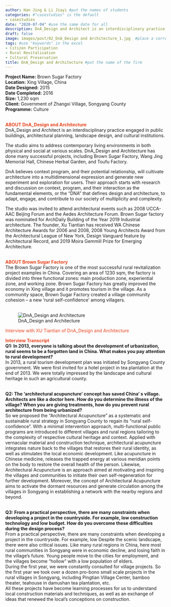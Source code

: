 ```yaml
---
author: Han Jing & Li Jiayi #put the names of students
categories: #"casestudies" is the default 
- casestudies
date: "2020-07-04" #use the same date for all
description: DnA_Design and Architect is an interdisciplinary practice addressing contemporary living environment, both physical and social, from scales small to large. #brief description about the firm
draft: false
image: images/post/02_DnA_Design and Architecture_1.jpg  #place a corresponding image in the "images" => "post"
tags: #use "keywords" in the excel
- Citizen Participation
- Rural Revitalisation
- Cultural Preservation
title: DnA_Design and Architecture #put the name of the firm
---
```


__Project Name:__ Brown Sugar Factory <br>
__Location:__ Xing Village, China <br>
__Date Designed:__ 2015<br>
__Date Completed:__ 2016<br>
__Size:__ 1,230 sqm<br>
__Client:__ Government of Zhangxi Village, Songyang County<br>
__Programme:__ Culture
<br><br>

<span style="color:#E7451F">__ABOUT DnA_Design and Architecture__</span><br>
DnA_Design and Architect is an interdisciplinary practice engaged in public buildings, architectural planning, landscape design, and cultural institutions. <br>

The studio aims to address contemporary living environments in both physical and social at various scales. DnA_Design and Architecture has done many successful projects, including Brown Sugar Factory, Wang Jing Memorial Hall, Chinese Herbal Garden, and Toufu Factory.<br>

DnA believes context program, and their potential relationship, will cultivate architecture into a multidimensional expression and generate new experiment and exploration for users. Their approach starts with research and discussion on context, program, and their interaction as the fundamental elements, or the “DNA” that defines design and architecture, to adapt, engage, and contribute to our society of multiplicity and complexity.<br>

The studio was invited to attend architectural events such as  2008 UCCA-AAC Beijing Forum and the Aedes Architecture Forum. Brown Sugar factory was nominated for ArchDaily Building of the Year 2019 Industrial architecture. The founder, Xu Tiantian has received WA Chinese Architecture Awards for 2006 and 2008, 2008 Young Architects Award from the Architectural League of New York, Design Vanguard feature by Architectural Record, and 2019 Moira Gemmill Prize for Emerging Architecture.<br><br>

<span style="color:#E7451F">__ABOUT Brown Sugar Factory__</span><br>
The Brown Sugar Factory is one of the most successful rural revitalization project examples in China.  Covering an area of 1230 sqm, the factory is divided into three functional zones: main production zone, experiential zone, and working zone. Brown Sugar Factory has greatly improved the economy in Xing village and it promotes tourism in the village. As a community space, Brown Sugar Factory created a village community cohesion – a new ‘rural self-confidence’ among villagers.<br><br>


<!-- Photo of the project -->

<!-- ![caption: name of the project](https://socialarchi.github.io/images/post/"name of the file") 
example below-->

![DnA_Design and Architecture](https://socialarchi.github.io/images/post/02_DnA_Design and Architecture_2.jpg) 

<span style="color:#E7451F">Interview with XU Tiantian of DnA_Design and Architecture</span><br>
<!--
<span style="color:#E7451F">__Insights and Takeaways__</span><br>
__1. IN 2013, YOU PROPOSED THE IDEA THAT ALL THE DESIGN BACKGROUND IS FOR FUTURE CONSIDERATION. DUE TO COVID-19, MANY INDUSTRIES HAVE BEEN INFLUENCED IN A NEGATIVE WAY. HOW DO YOU THINK THE COVID-19 PANDEMIC WILL CHANGE YOUR WORK IN THE FUTURE?__<br>
-<br><br>
__2. WHAT BOOKS WOULD YOU RECOMMEND TO ARCHITECTURE STUDENTS?__<br>
-<br><br>
__3. WHAT CAREER ADVICE WOULD YOU GIVE TO ARCHITECTURE STUDENTS?__<br>
-
-->

<span style="color:#E7451F">__Interview Transcript__</span><br>
__Q1: In 2013, everyone is talking about the development of urbanization, rural seems to be a forgotten land in China. What makes you pay attention to rural development?__<br>
In 2013, a rural tourism development plan was initiated by Songyang County government. We were first invited for a hotel project in tea plantation at the end of 2013. We were totally impressed by the landscape and cultural heritage in such an agricultural county. <br><br>	

__Q2: The ‘architectural acupuncture’ concept has saved China’ s village. Architects are like a doctor here. How do you determine the illness of the village? When you are giving treatments, how do you prevent rural architecture from being urbanized?__<br>
So we proposed the “Architectural Acupuncture” as a systematic and sustainable rural strategy in Songyang County to regain its “rural self-confidence”. With a minimal intervention approach, multi-functional public programs are introduced to different villages and rural regions tailoring to the complexity of respective cultural heritage and context. Applied with vernacular material and construction technique, architectural acupuncture integrates nature back to the villages that restores their rural identity, as well as stimulates the local economic development. Like acupuncture in Chinese medicine, releases the trapped energy at various meridian points on the body to restore the overall health of the person. Likewise, Architectural Acupuncture is an approach aimed at motivating and inspiring the villages and communities to initiate their own self-regeneration for further development. Moreover, the concept of Architectural Acupuncture aims to activate the dormant resources and generate circulation among the villages in Songyang in establishing a network with the nearby regions and beyond.<br><br>

__Q3: From a practical perspective, there are many constraints when developing a project in the countryside. For example, low construction technology and low budget. How do you overcome these difficulties during the design process?__<br>
From a practical perspective, there are many constraints when developing a project in the countryside. For example, low Despite the scenic landscape, there were also critical issues. Like many rural regions in China, here most rural communities in Songyang were in economic decline, and losing faith in the village’s future. Young people move to the cities for employment, and the villages become “hollow” with a low population of elders. <br>
During the first year, we were constantly consulted for village projects. So the first year we took over a dozen pro-bono small scale projects in the rural villages in Songyang, including Pingtian Village Center, bamboo theater, teahouse in damushan tea plantation, etc. <br>
All these projects have become learning processes for us to understand local construction materials and techniques, as well as an exchange of ideas that renewed the local’s conceptions on construction.<br><br>


<!-- __Q4: Most of the rural buildings that you designed, like brown sugar factory, have a community space function. Public building in villages is a new territory, what prompted you to explore this new territory? Please tell us about the role and significance of public buildings in the countryside.__<br> -->


<!-- -<br><br> -->

<!-- __Q5: Brown Sugar Factory is a very successful project, do you think this can be replicated in similar contexts?__<br> -->

<!-- -<br><br> -->

<!-- __Q6: Architecture intelligence has become a popular trend recently, people tend to generate designs by using computers. However, many of your projects were designed based on local culture and use local materials. Could you please share with us why do you think this is important for a project?__<br> -->

<!-- -<br><br> -->

<!-- __Q7: The projects in Songyang attracted lots of attention in the media, young people are moving back to their villages and starting a new business. How do you evaluate the impact of architecture in the countryside and what do you think is crucial to keep those projects alive?__<br> -->

<!-- -<br><br> -->
